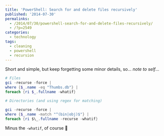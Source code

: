 ```yaml
---
title: 'PowerShell: Search for and delete files recursively'
published: '2014-07-30'
permalinks:
  - /2014/07/30/powershell-search-for-and-delete-files-recursively/
  - /?p=2549
categories:
  - technology
tags:
  - cleaning
  - powershell
  - recursion
---
```


Short and simple, but keep forgetting some minor details, so... _note to self_...

```powershell
# Files
gci -recurse -force |
where {$_.name -eq "Thumbs.db"} |
foreach {ri $_.fullname -whatif}

# Directories (and using regex for matching)

gci -recurse -force |
where {$_.name -match "^(bin|obj)$"} |
foreach {ri $\_.fullname -recurse -whatif}
```

Minus the `-whatif`, of course 🙂
